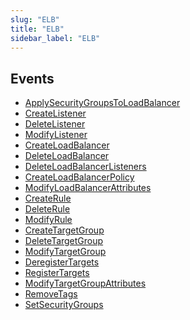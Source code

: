 ```yaml
---
slug: "ELB"
title: "ELB"
sidebar_label: "ELB"
---
```


## Events

- [ApplySecurityGroupsToLoadBalancer](/awsrealtime/realtime/elb/rules/applysecuritygroupstoloadbalancer)
- [CreateListener](/awsrealtime/realtime/elb/rules/createlistener)
- [DeleteListener](/awsrealtime/realtime/elb/rules/deletelistener)
- [ModifyListener](/awsrealtime/realtime/elb/rules/modifylistener)
- [CreateLoadBalancer](/awsrealtime/realtime/elb/rules/createloadbalancer)
- [DeleteLoadBalancer](/awsrealtime/realtime/elb/rules/deleteloadbalancer)
- [DeleteLoadBalancerListeners](/awsrealtime/realtime/elb/rules/deleteloadbalancerlisteners)
- [CreateLoadBalancerPolicy](/awsrealtime/realtime/elb/rules/createloadbalancerpolicy)
- [ModifyLoadBalancerAttributes](/awsrealtime/realtime/elb/rules/modifyloadbalancerattributes)
- [CreateRule](/awsrealtime/realtime/elb/rules/createrule)
- [DeleteRule](/awsrealtime/realtime/elb/rules/deleterule)
- [ModifyRule](/awsrealtime/realtime/elb/rules/modifyrule)
- [CreateTargetGroup](/awsrealtime/realtime/elb/rules/createtargetgroup)
- [DeleteTargetGroup](/awsrealtime/realtime/elb/rules/deletetargetgroup)
- [ModifyTargetGroup](/awsrealtime/realtime/elb/rules/modifytargetgroup)
- [DeregisterTargets](/awsrealtime/realtime/elb/rules/deregistertargets)
- [RegisterTargets](/awsrealtime/realtime/elb/rules/registertargets)
- [ModifyTargetGroupAttributes](/awsrealtime/realtime/elb/rules/modifytargetgroupattributes)
- [RemoveTags](/awsrealtime/realtime/elb/rules/removetags)
- [SetSecurityGroups](/awsrealtime/realtime/elb/rules/setsecuritygroups)



